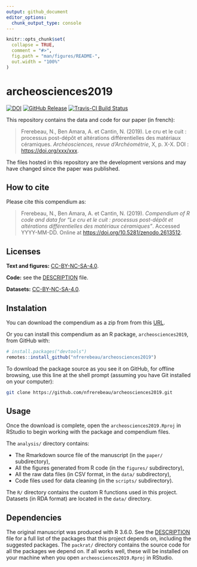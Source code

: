 ```yaml
---
output: github_document
editor_options: 
  chunk_output_type: console
---
```


<!-- README.md is generated from README.Rmd. Please edit that file -->

```r
knitr::opts_chunk$set(
  collapse = TRUE,
  comment = "#>",
  fig.path = "man/figures/README-",
  out.width = "100%"
)
```

# archeosciences2019

[![DOI](https://zenodo.org/badge/DOI/10.5281/zenodo.2613512.svg)](https://doi.org/10.5281/zenodo.2613512)
[![GitHub Release](https://img.shields.io/github/release/nfrerebeau/archeosciences2019.svg)](https://github.com/nfrerebeau/archeosciences2019/releases)
[![Travis-CI Build Status](https://travis-ci.org/nfrerebeau/archeosciences2019.svg?branch=master)](https://travis-ci.org/nfrerebeau/archeosciences2019)

This repository contains the data and code for our paper (in french):

> Frerebeau, N., Ben Amara, A. et Cantin, N. (2019). Le cru et le cuit : processus post-dépôt et altérations différentielles des matériaux céramiques. *Archéosciences, revue d'Archéométrie*, X, p. X-X. DOI : <https://doi.org/xxx/xxx>.

The files hosted in this repository are the development versions and may have changed since the paper was published.

## How to cite

Please cite this compendium as:

> Frerebeau, N., Ben Amara, A. et Cantin, N. (2019). *Compendium of R code and data for "Le cru et le cuit : processus post-dépôt et altérations différentielles des matériaux céramiques"*. Accessed YYYY-MM-DD. Online at <https://doi.org/10.5281/zenodo.2613512>.

## Licenses

**Text and figures:** [CC-BY-NC-SA-4.0](http://creativecommons.org/licenses/by-nc-sa/4.0/).

**Code:** see the [DESCRIPTION](DESCRIPTION) file.

**Datasets:** [CC-BY-NC-SA-4.0](http://creativecommons.org/licenses/by-nc-sa/4.0/).

## Instalation

You can download the compendium as a zip from from this [URL](http://github.com/nfrerebeau/archeosciences2019/archive/master.zip).

Or you can install this compendium as an R package, `archeosciences2019`, from GitHub with:

```r
# install.packages("devtools")
remotes::install_github("nfrerebeau/archeosciences2019")
```

To download the package source as you see it on GitHub, for offline browsing, use this line at the shell prompt (assuming you have Git installed on your computer):

```sh
git clone https://github.com/nfrerebeau/archeosciences2019.git
```

## Usage
Once the download is complete, open the `archeosciences2019.Rproj` in RStudio to begin working with the package and compendium files. 

The `analysis/` directory contains:

* The Rmarkdown source file of the manuscript (in the `paper/` subdirectory),
* All the figures generated from R code (in the `figures/` subdirectory),
* All the raw data files (in CSV format, in the `data/` subdirectory),
* Code files used for data cleaning (in the `scripts/` subdirectory).

The `R/` directory contains the custom R functions used in this project. Datasets (in RDA format) are located in the `data/` directory.

## Dependencies

The original manuscript was produced with R 3.6.0. See the [DESCRIPTION](DESCRIPTION) file for a full list of the packages that this project depends on, including the suggested packages. The `packrat/` directory contains the source code for all the packages we depend on. If all works well, these will be installed on your machine when you open `archeosciences2019.Rproj` in RStudio.
